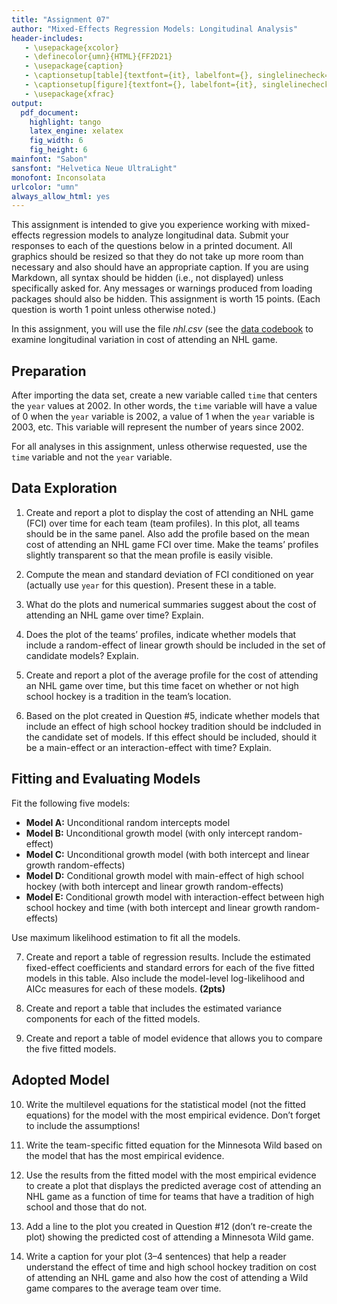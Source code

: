 ```yaml
---
title: "Assignment 07"
author: "Mixed-Effects Regression Models: Longitudinal Analysis"
header-includes:
   - \usepackage{xcolor}
   - \definecolor{umn}{HTML}{FF2D21}
   - \usepackage{caption}
   - \captionsetup[table]{textfont={it}, labelfont={}, singlelinecheck=false, labelsep=newline}
   - \captionsetup[figure]{textfont={}, labelfont={it}, singlelinecheck=false, labelsep=period}
   - \usepackage{xfrac}
output: 
  pdf_document:
    highlight: tango
    latex_engine: xelatex
    fig_width: 6
    fig_height: 6
mainfont: "Sabon"
sansfont: "Helvetica Neue UltraLight"
monofont: Inconsolata
urlcolor: "umn"
always_allow_html: yes
---
```


\frenchspacing

This assignment is intended to give you experience working with mixed-effects regression models to analyze longitudinal data. Submit your responses to each of the questions below in a printed document. All graphics should be resized so that they do not take up more room than necessary and also should have an appropriate caption. If you are using Markdown, all syntax should be hidden (i.e., not displayed) unless specifically asked for. Any messages or warnings produced from loading packages should also be hidden. This assignment is worth 15 points. (Each question is worth 1 point unless otherwise noted.)

In this assignment, you will use the file *nhl.csv* (see the [data codebook](http://zief0002.github.io/epsy-8252/codebooks/nhl.html) to examine longitudinal variation in cost of attending an NHL game.


## Preparation

After importing the data set, create a new variable called `time` that centers the `year` values at 2002. In other words, the `time` variable will have a value of 0 when the `year` variable is 2002, a value of 1 when the `year` variable is 2003, etc. This variable will represent the number of years since 2002. 

For all analyses in this assignment, unless otherwise requested, use the `time` variable and not the `year` variable. 


## Data Exploration

1. Create and report a plot to display the cost of attending an NHL game (FCI) over time for each team (team profiles). In this plot, all teams should be in the same panel. Also add the profile based on the mean cost of attending an NHL game FCI over time. Make the teams' profiles slightly transparent so that the mean profile is easily visible.

2. Compute the mean and standard deviation of FCI conditioned on year (actually use `year` for this question). Present these in a table.

3. What do the plots and numerical summaries suggest about the cost of attending an NHL game over time? Explain.

4. Does the plot of the teams' profiles, indicate whether models that include a random-effect of linear growth should be included in the set of candidate models? Explain.

5. Create and report a plot of the average profile for the cost of attending an NHL game over time, but this time facet on whether or not high school hockey is a tradition in the team's location.

6. Based on the plot created in Question \#5, indicate whether models that include an effect of high school hockey tradition should be indcluded in the candidate set of models. If this effect should be included, should it be a main-effect or an interaction-effect with time? Explain.


## Fitting and Evaluating Models

Fit the following five models:

- **Model A:** Unconditional random intercepts model
- **Model B:** Unconditional growth model (with only intercept random-effect)
- **Model C:** Unconditional growth model (with both intercept and linear growth random-effects)
- **Model D:** Conditional growth model with main-effect of high school hockey (with both intercept and linear growth random-effects)
- **Model E:** Conditional growth model with interaction-effect between high school hockey and time (with both intercept and linear growth random-effects)

Use maximum likelihood estimation to fit all the models.

7. Create and report a table of regression results. Include the estimated fixed-effect coefficients and standard errors for each of the five fitted models in this table. Also include the model-level log-likelihood and AICc measures for each of these models. **(2pts)**

8. Create and report a table that includes the estimated variance components for each of the fitted models.

9. Create and report a table of model evidence that allows you to compare the five fitted models.


## Adopted Model

10. Write the multilevel equations for the statistical model (not the fitted equations) for the model with the most empirical evidence. Don't forget to include the assumptions!

11. Write the team-specific fitted equation for the Minnesota Wild based on the model that has the most empirical evidence.

12. Use the results from the fitted model with the most empirical evidence to create a plot that displays the predicted average cost of attending an NHL game as a function of time for teams that have a tradition of high school and those that do not.

13. Add a line to the plot you created in Question \#12 (don't re-create the plot) showing the predicted cost of attending a Minnesota Wild game.

14.  Write a caption for your plot (3--4 sentences) that help a reader understand the effect of time and high school hockey tradition on cost of attending an NHL game and also how the cost of attending a Wild game compares to the average team over time.


